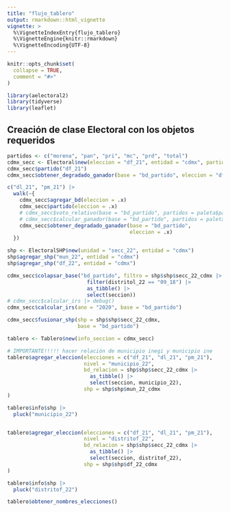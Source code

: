 ```yaml
---
title: "flujo_tablero"
output: rmarkdown::html_vignette
vignette: >
  %\VignetteIndexEntry{flujo_tablero}
  %\VignetteEngine{knitr::rmarkdown}
  %\VignetteEncoding{UTF-8}
---
```


```r
knitr::opts_chunk$set(
  collapse = TRUE,
  comment = "#>"
)
```

```r
library(aelectoral2)
library(tidyverse)
library(leaflet)
```

## Creación de clase Electoral con los objetos requeridos
```r

partidos <- c("morena", "pan", "pri", "mc", "prd", "total")
cdmx_secc <- Electoral$new(eleccion = "df_21", entidad = "cdmx", partidos = partidos)
cdmx_secc$partido("df_21")
cdmx_secc$obtener_degradado_ganador(base = "bd_partido", eleccion = "df_21")

c("dl_21", "pm_21") |>
  walk(~{
    cdmx_secc$agregar_bd(eleccion = .x)
    cdmx_secc$partido(eleccion = .x)
    # cdmx_secc$voto_relativo(base = "bd_partido", partidos = paleta$partidos, eleccion = .x)
    # cdmx_secc$calcular_ganador(base = "bd_partido", partidos = paleta$partidos, eleccion = .x)
    cdmx_secc$obtener_degradado_ganador(base = "bd_partido",
                                        eleccion = .x)
  })

shp <- ElectoralSHP$new(unidad = "secc_22", entidad = "cdmx")
shp$agregar_shp("mun_22", entidad = "cdmx")
shp$agregar_shp("df_22", entidad = "cdmx")

cdmx_secc$colapsar_base("bd_partido", filtro = shp$shp$secc_22_cdmx |>
                          filter(distritol_22 == "09_18") |>
                          as_tibble() |>
                          select(seccion))
# cdmx_secc$calcular_irs |> debug()
cdmx_secc$calcular_irs(ano = "2020", base = "bd_partido")

cdmx_secc$fusionar_shp(shp = shp$shp$secc_22_cdmx,
                       base = "bd_partido")
```


```r
tablero <- Tablero$new(info_seccion = cdmx_secc)

# IMPORTANTE!!!!! hacer relación de municipio inegi y municipio ine
tablero$agregar_eleccion(elecciones = c("df_21", "dl_21", "pm_21"),
                         nivel = "municipio_22",
                         bd_relacion = shp$shp$secc_22_cdmx |>
                           as_tibble() |>
                           select(seccion, municipio_22),
                         shp = shp$shp$mun_22_cdmx
)

tablero$info$shp |>
  pluck("municipio_22")


tablero$agregar_eleccion(elecciones = c("df_21", "dl_21", "pm_21"),
                         nivel = "distritof_22",
                         bd_relacion = shp$shp$secc_22_cdmx |>
                           as_tibble() |>
                           select(seccion, distritof_22),
                         shp = shp$shp$df_22_cdmx
)

tablero$info$shp |>
  pluck("distritof_22")

tablero$obtener_nombres_elecciones()

```

